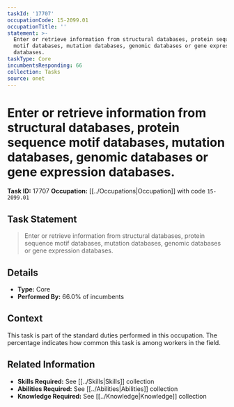 ```yaml
---
taskId: '17707'
occupationCode: 15-2099.01
occupationTitle: ''
statement: >-
  Enter or retrieve information from structural databases, protein sequence
  motif databases, mutation databases, genomic databases or gene expression
  databases.
taskType: Core
incumbentsResponding: 66
collection: Tasks
source: onet
---
```

# Enter or retrieve information from structural databases, protein sequence motif databases, mutation databases, genomic databases or gene expression databases.

**Task ID:** 17707
**Occupation:** [[../Occupations|Occupation]] with code `15-2099.01`

## Task Statement

> Enter or retrieve information from structural databases, protein sequence motif databases, mutation databases, genomic databases or gene expression databases.

## Details

- **Type:** Core
- **Performed By:** 66.0% of incumbents

## Context

This task is part of the standard duties performed in this occupation. The percentage indicates how common this task is among workers in the field.

## Related Information

- **Skills Required:** See [[../Skills|Skills]] collection
- **Abilities Required:** See [[../Abilities|Abilities]] collection
- **Knowledge Required:** See [[../Knowledge|Knowledge]] collection
